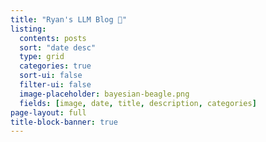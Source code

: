 ```yaml
---
title: "Ryan's LLM Blog 🤖"
listing:
  contents: posts
  sort: "date desc"
  type: grid
  categories: true
  sort-ui: false
  filter-ui: false
  image-placeholder: bayesian-beagle.png
  fields: [image, date, title, description, categories]
page-layout: full
title-block-banner: true
---
```

